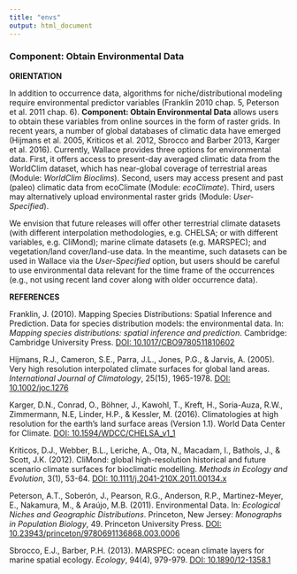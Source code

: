 ```yaml
---
title: "envs"
output: html_document
---
```


### **Component: Obtain Environmental Data**

**ORIENTATION**

In addition to occurrence data, algorithms for niche/distributional modeling require environmental predictor variables (Franklin 2010 chap. 5, Peterson et al. 2011 chap. 6). **Component: Obtain Environmental Data** allows users to obtain these variables from online sources in the form of raster grids. In recent years, a number of global databases of climatic data have emerged (Hijmans et al. 2005, Kriticos et al. 2012, Sbrocco and Barber 2013, Karger et al. 2016). Currently, Wallace provides three options for environmental data. First, it offers access to present-day averaged climatic data from the WorldClim dataset, which has near-global coverage of terrestrial areas (Module: *WorldClim Bioclims*). 
Second, users may access present and past (paleo) climatic data from ecoClimate (Module: *ecoClimate*). Third, users may alternatively upload environmental raster grids (Module: *User-Specified*).  

We envision that future releases will offer other terrestrial climate datasets (with different interpolation methodologies, e.g. CHELSA; or with different variables, e.g. CliMond); marine climate datasets (e.g. MARSPEC); and vegetation/land cover/land-use data. In the meantime, such datasets can be used in Wallace via the *User-Specified* option, but users should be careful to use environmental data relevant for the time frame of the occurrences (e.g., not using recent land cover along with older occurrence data).


**REFERENCES**

Franklin, J. (2010). Mapping Species Distributions: Spatial Inference and Prediction. Data for species distribution models: the environmental data. In: *Mapping species distributions: spatial inference and prediction*. Cambridge: Cambridge University Press. <a href="https://doi.org/10.1017/CBO9780511810602" target="_blank">DOI: 10.1017/CBO9780511810602</a>

Hijmans, R.J., Cameron, S.E., Parra, J.L., Jones, P.G., & Jarvis, A. (2005). Very high resolution interpolated climate surfaces for global land areas. *International Journal of Climatology*, 25(15),  1965-1978. <a href="https://doi.org/10.1002/joc.1276" target="_blank">DOI: 10.1002/joc.1276</a> 

Karger, D.N., Conrad, O., Böhner, J., Kawohl, T., Kreft, H., Soria-Auza, R.W., Zimmermann, N.E, Linder, H.P., & Kessler, M. (2016). Climatologies at high resolution for the earth's land surface areas (Version 1.1). World Data Center for Climate. <a href="http://dx.doi.org/doi:10.1594/WDCC/CHELSA_v1_1" target="_blank">DOI: 10.1594/WDCC/CHELSA_v1_1</a>

Kriticos, D.J., Webber, B.L., Leriche, A., Ota, N., Macadam, I., Bathols, J., & Scott, J.K. (2012). CliMond: global high-resolution historical and future scenario climate surfaces for bioclimatic modelling. *Methods in Ecology and Evolution*, 3(1), 53-64. <a href="https://doi.org/10.1111/j.2041-210X.2011.00134.x" target="_blank">DOI: 10.1111/j.2041-210X.2011.00134.x</a> 

Peterson, A.T., Soberón, J., Pearson, R.G., Anderson, R.P., Martinez-Meyer, E., Nakamura, M., & Araújo, M.B. (2011). Environmental Data. In: *Ecological Niches and Geographic Distributions*. Princeton, New Jersey: *Monographs in Population Biology*, 49. Princeton University Press. <a href="https://doi.org/10.23943/princeton/9780691136868.003.0006" target="_blank">DOI: 10.23943/princeton/9780691136868.003.0006</a> 

Sbrocco, E.J., Barber, P.H. (2013). MARSPEC: ocean climate layers for marine spatial ecology. *Ecology*, 94(4), 979-979. <a href="https://doi.org/10.1890/12-1358.1" target="_blank">DOI: 10.1890/12-1358.1</a>
